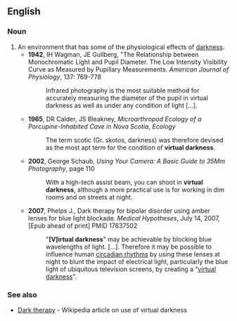 ==English==

===Noun===
{{en-noun|head=[[virtual]] [[darkness]]|-}}

# An environment that has some of the physiological effects of [[darkness]].
#* '''1942''', IH Wagman, JE Gullberg, "The Relationship between Monochromatic Light and Pupil Diameter. The Low Intensity Visibility Curve as Measured by Pupillary Measurements. ''American Journal of Physiology'', 137: 769-778
#*: Infrared photography is the most suitable method for accurately measuring the diameter of the pupil in virtual darkness as well as under any condition of light […].
#* '''1965''', DR Calder, JS Bleakney, ''Microarthropod Ecology of a Porcupine-Inhabited Cave in Nova Scotia'', ''Ecology''
#*: The term scotic (Gr. skotos, darkness) was therefore devised as the most apt term for the condition of '''virtual darkness'''.
#* '''2002''', George Schaub, ''Using Your Camera: A Basic Guide to 35Mm Photography'', page 110
#*: With a high-tech assist beam, you can shoot in '''virtual darkness''', although a more practical use is for working in dim rooms and on streets at night.
#* '''2007''', Phelps J., Dark therapy for bipolar disorder using amber lenses for blue light blockade. ''Medical Hypotheses'', July 14, 2007, [Epub ahead of print] PMID 17637502
#*: "'''[V]irtual darkness'''" may be achievable by blocking blue wavelengths of light. […]. Therefore it may be possible to influence human [[circadian rhythm]]s by using these lenses at night to blunt the impact of electrical light, particularly the blue light of ubiquitous television screens, by creating a "[[virtual darkness]]".

===See also===
* [[w:Dark therapy|Dark therapy]] - Wikipedia article on use of virtual darkness